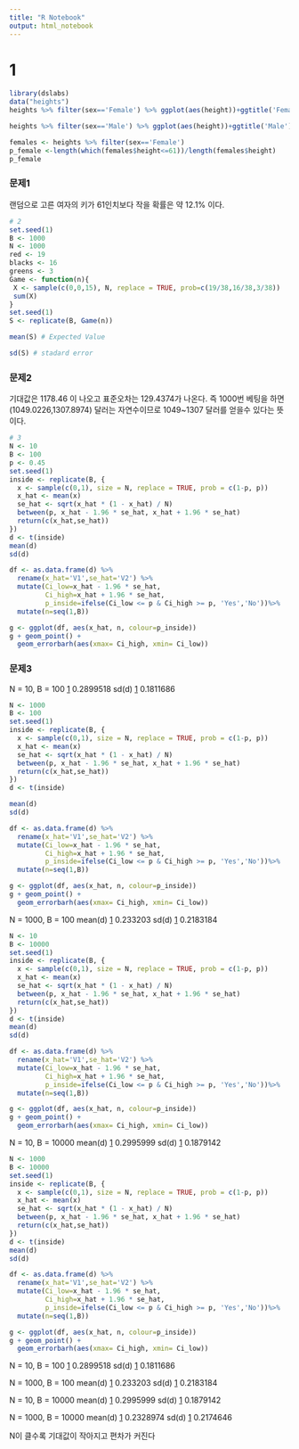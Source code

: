 ```yaml
---
title: "R Notebook"
output: html_notebook
---
```





# 1
```r
library(dslabs)
data("heights")
heights %>% filter(sex=='Female') %>% ggplot(aes(height))+ggtitle('Female')+geom_density()
```
```r
heights %>% filter(sex=='Male') %>% ggplot(aes(height))+ggtitle('Male')+geom_density()
```
```r
females <- heights %>% filter(sex=='Female')
p_female <-length(which(females$height<=61))/length(females$height)
p_female

```

### 문제1

 랜덤으로 고른 여자의 키가 61인치보다 작을 확률은 약 12.1% 이다.
```r
# 2
set.seed(1)
B <- 1000
N <- 1000
red <- 19
blacks <- 16
greens <- 3
Game <- function(n){
 X <- sample(c(0,0,15), N, replace = TRUE, prob=c(19/38,16/38,3/38))
 sum(X)
}
set.seed(1)
S <- replicate(B, Game(n))

mean(S) # Expected Value
```
```r
sd(S) # stadard error

```
### 문제2

기대값은 1178.46 이 나오고 표준오차는 129.4374가 나온다.
즉 1000번 베팅을 하면 (1049.0226,1307.8974) 달러는 자연수이므로 1049~1307 달러를 얻을수 있다는 뜻이다.
```r
# 3
N <- 10
B <- 100
p <- 0.45
set.seed(1)
inside <- replicate(B, {
  x <- sample(c(0,1), size = N, replace = TRUE, prob = c(1-p, p))
  x_hat <- mean(x)
  se_hat <- sqrt(x_hat * (1 - x_hat) / N)
  between(p, x_hat - 1.96 * se_hat, x_hat + 1.96 * se_hat)
  return(c(x_hat,se_hat))
})
d <- t(inside)
mean(d)
sd(d)
```
```r
df <- as.data.frame(d) %>%
  rename(x_hat='V1',se_hat='V2') %>%
  mutate(Ci_low=x_hat - 1.96 * se_hat,
         Ci_high=x_hat + 1.96 * se_hat,
         p_inside=ifelse(Ci_low <= p & Ci_high >= p, 'Yes','No'))%>%
  mutate(n=seq(1,B))

g <- ggplot(df, aes(x_hat, n, colour=p_inside))
g + geom_point() +
  geom_errorbarh(aes(xmax= Ci_high, xmin= Ci_low))
```
### 문제3

N = 10, B = 100
[1] 0.2899518
 sd(d)
[1] 0.1811686


```r
N <- 1000
B <- 100
set.seed(1)
inside <- replicate(B, {
  x <- sample(c(0,1), size = N, replace = TRUE, prob = c(1-p, p))
  x_hat <- mean(x)
  se_hat <- sqrt(x_hat * (1 - x_hat) / N)
  between(p, x_hat - 1.96 * se_hat, x_hat + 1.96 * se_hat)
  return(c(x_hat,se_hat))
})
d <- t(inside)

mean(d)
sd(d)
```
```r
df <- as.data.frame(d) %>%
  rename(x_hat='V1',se_hat='V2') %>%
  mutate(Ci_low=x_hat - 1.96 * se_hat,
         Ci_high=x_hat + 1.96 * se_hat,
         p_inside=ifelse(Ci_low <= p & Ci_high >= p, 'Yes','No'))%>%
  mutate(n=seq(1,B))

g <- ggplot(df, aes(x_hat, n, colour=p_inside))
g + geom_point() +
  geom_errorbarh(aes(xmax= Ci_high, xmin= Ci_low))
```
N = 1000, B = 100
mean(d)
[1] 0.233203
sd(d)
[1] 0.2183184
```r
N <- 10
B <- 10000
set.seed(1)
inside <- replicate(B, {
  x <- sample(c(0,1), size = N, replace = TRUE, prob = c(1-p, p))
  x_hat <- mean(x)
  se_hat <- sqrt(x_hat * (1 - x_hat) / N)
  between(p, x_hat - 1.96 * se_hat, x_hat + 1.96 * se_hat)
  return(c(x_hat,se_hat))
})
d <- t(inside)
mean(d)
sd(d)
```
```r
df <- as.data.frame(d) %>%
  rename(x_hat='V1',se_hat='V2') %>%
  mutate(Ci_low=x_hat - 1.96 * se_hat,
         Ci_high=x_hat + 1.96 * se_hat,
         p_inside=ifelse(Ci_low <= p & Ci_high >= p, 'Yes','No'))%>%
  mutate(n=seq(1,B))

g <- ggplot(df, aes(x_hat, n, colour=p_inside))
g + geom_point() +
  geom_errorbarh(aes(xmax= Ci_high, xmin= Ci_low))
```
N = 10, B = 10000
 mean(d)
[1] 0.2995999
 sd(d)
[1] 0.1879142
```r
N <- 1000
B <- 10000
set.seed(1)
inside <- replicate(B, {
  x <- sample(c(0,1), size = N, replace = TRUE, prob = c(1-p, p))
  x_hat <- mean(x)
  se_hat <- sqrt(x_hat * (1 - x_hat) / N)
  between(p, x_hat - 1.96 * se_hat, x_hat + 1.96 * se_hat)
  return(c(x_hat,se_hat))
})
d <- t(inside)
mean(d)
sd(d)
```
```r
df <- as.data.frame(d) %>%
  rename(x_hat='V1',se_hat='V2') %>%
  mutate(Ci_low=x_hat - 1.96 * se_hat,
         Ci_high=x_hat + 1.96 * se_hat,
         p_inside=ifelse(Ci_low <= p & Ci_high >= p, 'Yes','No'))%>%
  mutate(n=seq(1,B))

g <- ggplot(df, aes(x_hat, n, colour=p_inside))
g + geom_point() +
  geom_errorbarh(aes(xmax= Ci_high, xmin= Ci_low))
```

N = 10, B = 100
[1] 0.2899518
 sd(d)
[1] 0.1811686

N = 1000, B = 100
mean(d)
[1] 0.233203
sd(d)
[1] 0.2183184

N = 10, B = 10000
 mean(d)
[1] 0.2995999
 sd(d)
[1] 0.1879142

N = 1000, B = 10000
 mean(d)
[1] 0.2328974
 sd(d)
[1] 0.2174646

N이 클수록 기대값이 작아지고 편차가 커진다





